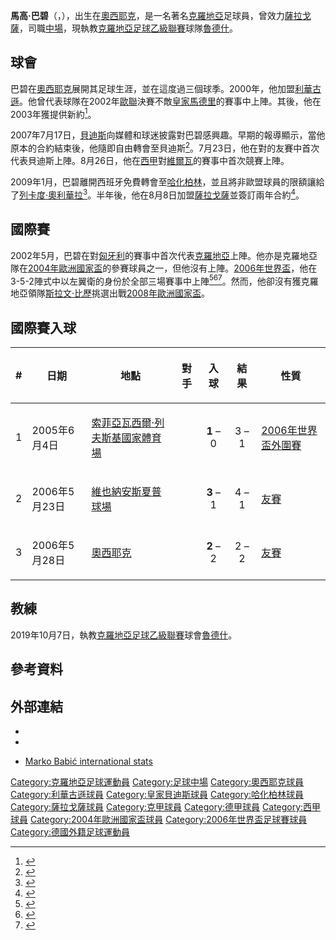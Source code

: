 {{noteta
|G1=足球
|G2=德甲
|G3=西甲
|G4=uefa
|T=zh-hans:马尔科·巴比奇;zh-hk:馬高·巴碧;zh-tw:馬爾科·巴比奇;
|1=zh-hans:马尔科·巴比奇;zh-hk:馬高·巴碧;zh-tw:馬爾科·巴比奇;
|2=zh-hans:巴比奇;zh-hk:巴碧;zh-tw:巴比奇;
|3=zh-hans:里卡多·奥利维拉;zh-hk:列卡度·奧利華拉;zh-tw:里卡多·奧利維拉;
|4=zh-hans:斯拉文·比利奇;zh-hk:斯拉文·比歷;zh-tw:斯拉文·比利奇;
}}
{{Infobox football biography 2
| playername     = 馬高·巴碧<br>''Marko Babić''
| fullname       =
| image          =
| dateofbirth    = {{birth date and age|1981|1|28|df=y}}
| cityofbirth    = [[奧西耶克|奧西耶克]]
| countryofbirth = {{YUG}}
| height         = {{height|m=1.86}}
| currentclub    = [[魯德什足球俱樂部|魯德什]]（主教练）
| position       = [[左翼|左翼]]、[[左翼衛|左翼衛]]
| youthyears1    =
| youthclubs1    =
| years1         = 1997–99
| clubs1         = [[奧西耶克足球會|奧西耶克]]
| caps1          = 16
| goals1         = 0
| years2         = 2000–07
| clubs2         = [[利華古遜足球會|利華古遜]]
| caps2          = 144
| goals2         = 13
| years3         = 2007–09
| clubs3         = [[皇家貝迪斯|貝迪斯]]
| caps3          = 12
| goals3         = 0
| years4         = 2009
| clubs4         = [[哈化柏林足球會|哈化柏林]]
| caps4          = 8
| goals4         = 0
| years5         = 2009–2010
| clubs5         = [[皇家薩拉戈薩|薩拉戈薩]]
| caps5          = 14
| goals5         = 0
| years6         = 2010–2012
| clubs6         = [[奧西耶克足球俱樂部|奧西耶克]]
| caps6          = 26
| goals6         = 4
| years7         = 2013      
| clubs7         = [[林茨競技體育俱樂部|林茨]]               
| caps7          = 8 
| goals7         = 0
| totalcaps      = 228 
| totalgoals     = 17
| nationalyears1 = 2002–2008 
| nationalteam1  = [[克羅地亞國家足球隊|克羅地亞]]
| nationalcaps1  = 49        
| nationalgoals1 = 3
| manageryears1  = 2017
| managerclubs1  = [[奧林比亞高斯足球會|奧林比亞高斯]]（助理教练）
| manageryears2  = 2019
| managerclubs2  = [[澤尼察鋼鐵足球俱樂部|澤尼察鋼鐵]]
| manageryears3  = 2019–
| managerclubs3  = [[魯德什足球俱樂部|魯德什]]
| pcupdate       = 2010年3月20日
| ntupdate       = 2008年2月6日
}}

'''馬高·巴碧'''（{{lang-hr|Marko Babić}}，{{bd|1981年|1月28日|catIdx=Babić ,Marko}}），出生在[[奧西耶克|奧西耶克]]，是一名著名[[克羅地亞|克羅地亞]]足球員，曾效力[[皇家薩拉戈薩|薩拉戈薩]]，司職[[中場|中場]]，現執教[[克羅地亞足球乙級聯賽|克羅地亞足球乙級聯賽]]球隊[[魯德什足球俱樂部|魯德什]]。

==球會==
巴碧在[[奧西耶克足球會|奧西耶克]]展開其足球生涯，並在這度過三個球季。2000年，他加盟[[利華古遜足球會|利華古遜]]。他曾代表球隊在2002年[[歐洲聯賽冠軍盃|歐聯]]決賽不敵[[皇家馬德里足球會|皇家馬德里]]的賽事中上陣。其後，他在2003年獲提供新約<ref>{{en}}{{cite news|url=http://www.uefa.com/footballeurope/news/kind=2/newsid=128523.html|title=Babic lengthens Leverkusen stay|date=24 November 2003|accessdate=21 February 2009|publisher=UEFA.com|archive-date=2020-04-07|archive-url=https://web.archive.org/web/20200407085524/https://www.uefa.com/memberassociations/index.html|dead-url=no}}</ref>。

2007年7月17日，[[皇家貝迪斯|貝迪斯]]向媒體和球迷披露對巴碧感興趣。早期的報導顯示，當他原本的合約結束後，他隨即自由轉會至貝迪斯<ref>{{en}}{{cite news|url=http://www.uefa.com/footballeurope/news/kind=2/newsid=534227.html|title=Babić to bid Levekusen adieu|date=2 May 2007|accessdate=21 February 2009|publisher=UEFA.com|archive-date=2007-07-01|archive-url=https://web.archive.org/web/20070701142637/http://www.uefa.com/footballeurope/news/kind=2/newsid=534227.html|dead-url=no}}</ref>。7月23日，他在對{{Link-en|聖費爾蘭度|CD San Fernando}}的友賽中首次代表貝迪斯上陣。8月26日，他在[[西班牙足球甲級聯賽|西甲]]對[[維爾瓦足球會|維爾瓦]]的賽事中首次競賽上陣。

2009年1月，巴碧離開西班牙免費轉會至[[哈化柏林足球會|哈化柏林]]，並且將非歐盟球員的限額讓給了[[列卡度·奧利華拉|列卡度·奧利華拉]]<ref>{{de}}{{cite news|url=http://www.herthabsc.de/index.php?id=15702&tx_ttnews[tt_news]=4547&tx_ttnews[backPid]=15546&cHash=26225687ac|title=Hertha sign Marko Babic|date=28 January 2009|accessdate=21 February 2009|publisher=Hertha BSC|archive-date=2020-03-26|archive-url=https://web.archive.org/web/20200326230229/http://www.herthabsc.de/index.php?id%3D15702%26tx_ttnews%5Btt_news%5D%3D4547%26tx_ttnews%5BbackPid%5D%3D15546%26cHash%3D26225687ac|dead-url=yes}}</ref>。半年後，他在8月8日加盟[[皇家薩拉戈薩|薩拉戈薩]]並簽訂兩年合約<ref>{{cite web | url = http://www.realzaragoza.com/noticias/3924 | title = Babic, sexto fichaje de la temporada | language = es | 4 =  | accessdate = 21 March 2010 | publisher = realzaragoza.com | date = 8 August 2009 | deadurl = yes | archiveurl = https://web.archive.org/web/20100211003832/http://realzaragoza.com/noticias/3924 | archivedate =2010-02-11}}</ref>。

==國際賽==
2002年5月，巴碧在對[[匈牙利國家足球隊|匈牙利]]的賽事中首次代表[[克羅地亞國家足球隊|克羅地亞]]上陣。他亦是克羅地亞隊在[[2004年歐洲國家盃|2004年歐洲國家盃]]的參賽球員之一，但他沒有上陣。[[2006年世界盃|2006年世界盃]]，他在3-5-2陣式中以左翼衛的身份於全部三場賽事中上陣<ref>{{en}}{{cite web |url=http://news.bbc.co.uk/sport2/hi/football/world_cup_2006/4852868.stm |title=Brazil 1-0 Croatia |publisher=BBC Sport |date=2006-06-13 |accessdate=2010-07-09 |archive-date=2007-01-03 |archive-url=https://web.archive.org/web/20070103215609/http://news.bbc.co.uk/sport2/hi/football/world_cup_2006/4852868.stm |dead-url=no }}</ref><ref>{{en}}{{cite web |url=http://news.bbc.co.uk/sport2/hi/football/world_cup_2006/4853428.stm |title=Croatia 2-2 Australia |publisher=BBC Sport |date=2006-06-22 |accessdate=2010-07-09 |archive-date=2006-06-26 |archive-url=https://web.archive.org/web/20060626065259/http://news.bbc.co.uk/sport2/hi/football/world_cup_2006/4853428.stm |dead-url=no }}</ref><ref>{{en}}{{cite web |url=http://news.bbc.co.uk/sport2/hi/football/world_cup_2006/4853196.stm |title=Japan 0-0 Croatia |publisher=BBC Sport |date=2006-06-18 |accessdate=2010-07-09 |archive-date=2006-06-19 |archive-url=https://web.archive.org/web/20060619111359/http://news.bbc.co.uk/sport2/hi/football/world_cup_2006/4853196.stm |dead-url=no }}</ref>。然而，他卻沒有獲克羅地亞領隊[[斯拉文·比歷|斯拉文·比歷]]挑選出戰[[2008年歐洲國家盃|2008年歐洲國家盃]]。

==國際賽入球==
{| border="2" cellpadding="4" cellspacing="0" style="margin: 1em 1em 1em 0; background: #f9f9f9; border: 1px #aaa solid; border-collapse: collapse; font-size: 95%;"
|- bgcolor="#CCCCCC" align="center"
!#
!日期
!地點
!對手
!入球
!結果
!性質
|-
|1
|2005年6月4日
|[[索菲亞|索菲亞]][[瓦西爾·列夫斯基國家體育場|瓦西爾·列夫斯基國家體育場]]
|{{fb|BUL}}
|<center>'''1''' – 0
|<center>3 – 1
|[[2006年世界盃外圍賽|2006年世界盃外圍賽]]
|-
|2
|2006年5月23日
|[[維也納|維也納]][[安斯夏普球場|安斯夏普球場]]
|{{fb|AUT}}
|<center>'''3''' – 1
|<center>4 – 1
|[[友賽|友賽]]
|-
|3
|2006年5月28日
|[[奧西耶克|奧西耶克]]{{Link-en|格拉德斯基·夫尔特球场|Stadion Gradski vrt}}
|{{fb|IRN}}
|<center>'''2''' – 2
|<center>2 – 2
|[[友賽|友賽]]
|}

==教練==
2019年10月7日，執教[[克羅地亞足球乙級聯賽|克羅地亞足球乙級聯賽]]球會[[魯德什足球俱樂部|魯德什]]。

==參考資料==
{{Reflist}}

==外部連結==
*{{en}}{{FIFA player|189768}}
*{{en}}{{nfteams|1759}}
*{{hr}}[http://www.hns-cff.hr/?ln=en&w=statistike&repka=A&id=114104 Marko Babić international stats] {{Wayback|url=http://www.hns-cff.hr/?ln=en&w=statistike&repka=A&id=114104 |date=20181001050100 }}

{{2004年歐洲足球錦標賽克羅地亞參賽名單}}
{{2006年世界盃足球賽克羅地亞參賽名單}}

{{DEFAULTSORT:Babic, Marko}}
[[Category:克羅地亞足球運動員|Category:克羅地亞足球運動員]]
[[Category:足球中場|Category:足球中場]]
[[Category:奧西耶克球員|Category:奧西耶克球員]]
[[Category:利華古遜球員|Category:利華古遜球員]]
[[Category:皇家貝迪斯球員|Category:皇家貝迪斯球員]]
[[Category:哈化柏林球員|Category:哈化柏林球員]]
[[Category:薩拉戈薩球員|Category:薩拉戈薩球員]]
[[Category:克甲球員|Category:克甲球員]]
[[Category:德甲球員|Category:德甲球員]]
[[Category:西甲球員|Category:西甲球員]]
[[Category:2004年歐洲國家盃球員|Category:2004年歐洲國家盃球員]]
[[Category:2006年世界盃足球賽球員|Category:2006年世界盃足球賽球員]]
[[Category:德國外籍足球運動員|Category:德國外籍足球運動員]]